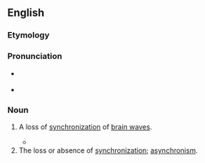 ==English==
===Etymology===

{{prefix|de|synchronization}}

===Pronunciation===

* {{a|US}} {{IPA|disɪnkɹənɪˈzeɪʃən}}
*{{rhymes|eɪʃən}}

===Noun===
{{en-noun}}

# {{context|neurology}} A loss of [[synchronization]] of [[brain wave]]s.
#*{{quote-book|page=53|1996|Jaak Pansepp|Emotion:Interdisciplinary Perspectives|chapter=Affective Neuroscience|url=http://books.google.com/books?id=bz5IZu9zNMQC|isbn=0805820280
|passage=FIG 2.4.  Analysis of event-related '''desynchronizations''' (ERDs) in the author's brain during a 4 s period following the induction of emotional states using the Clynes' technique.}}
# The loss or absence of [[synchronization]]; [[asynchronism]].